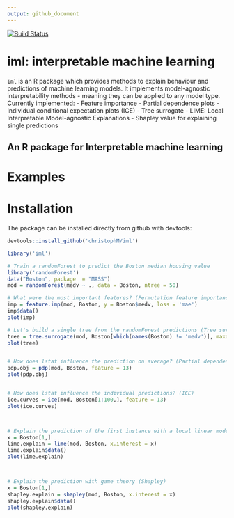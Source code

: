 ```yaml
---
output: github_document
---
```

[![Build Status](https://travis-ci.org/christophM/iml.svg?branch=master)](https://travis-ci.org/christophM/iml)

# iml: interpretable machine learning
 `iml ` is an R package which provides methods to explain behaviour and predictions of machine learning models.
 It implements model-agnostic interpretability methods - meaning they can be applied to any model type.
 Currently implemented: 
 - Feature importance
 - Partial dependence plots
 - Individual conditional expectation plots (ICE)
 - Tree surrogate
 - LIME: Local Interpretable Model-agnostic Explanations
 - Shapley value for explaining single predictions
 
## An R package for Interpretable machine learning

# Examples



# Installation 
The package can be installed directly from github with devtools:
```r
devtools::install_github('christophM/iml')
```



```r
library('iml')

# Train a randomForest to predict the Boston median housing value
library('randomForest')
data("Boston", package  = "MASS")
mod = randomForest(medv ~ ., data = Boston, ntree = 50)

# What were the most important features? (Permutation feature importance / Model reliance)
imp = feature.imp(mod, Boston, y = Boston$medv, loss = 'mae')
imp$data()
plot(imp)

# Let's build a single tree from the randomForest predictions (Tree surrogate)
tree = tree.surrogate(mod, Boston[which(names(Boston) != 'medv')], maxdepth = 2)
plot(tree)


# How does lstat influence the prediction on average? (Partial dependence plot)
pdp.obj = pdp(mod, Boston, feature = 13)
plot(pdp.obj)


# How does lstat influence the individual predictions? (ICE)
ice.curves = ice(mod, Boston[1:100,], feature = 13)
plot(ice.curves) 



# Explain the prediction of the first instance with a local linear model: (LIME) 
x = Boston[1,]
lime.explain = lime(mod, Boston, x.interest = x)
lime.explain$data()
plot(lime.explain)



# Explain the prediction with game theory (Shapley)
x = Boston[1,]
shapley.explain = shapley(mod, Boston, x.interest = x)
shapley.explain$data()
plot(shapley.explain)

```


